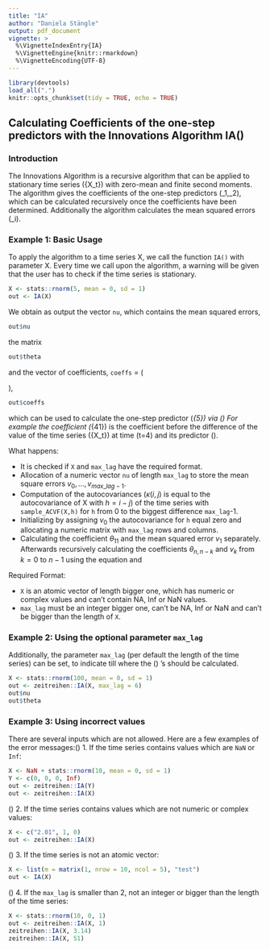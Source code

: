 ```yaml
---
title: "IA"
author: "Daniela Stängle"
output: pdf_document
vignette: >
  %\VignetteIndexEntry{IA}
  %\VignetteEngine{knitr::rmarkdown}
  %\VignetteEncoding{UTF-8}
---
```


```r
library(devtools)
load_all(".")
knitr::opts_chunk$set(tidy = TRUE, echo = TRUE)
```

## Calculating Coefficients of the one-step predictors with the Innovations Algorithm IA()
### Introduction
The Innovations Algorithm is a recursive algorithm that can be applied to stationary time series \(\{X_t\}\) with
zero-mean and finite second moments. The algorithm gives the coefficients of the one-step predictors \(\hat{X}_1,\hat{X}_2\dots\), which can be calculated recursively once the coefficients have been determined.
Additionally the algorithm calculates the mean squared errors \(\nu_i\).  

### Example 1: Basic Usage 
To apply the algorithm to a time series X, we call the function `IA()` with parameter X. Every time we call upon the algorithm, a warning will be given that the user has to check if the time series is stationary.
```r
X <- stats::rnorm(5, mean = 0, sd = 1)
out <- IA(X)
```
We obtain as output the vector `nu`, which contains the mean squared errors, 
```r
out$nu
```

the matrix \begin{equation*}\Theta_5=\begin{pmatrix}0&0&0&0&0\\ \theta_{11}&0&0&0&0\\ \theta_{22}&\theta_{21}&0&0&0\\
\theta_{33}&\theta_{32}&\theta_{31}&0&0 \\ \theta_{44}&\theta_{43}&\theta_{42}&\theta_{41}&0\\\end{pmatrix},\end{equation*}

```r
out$theta
```
and the vector of coefficients, `coeffs` =  \(\begin{pmatrix}\theta_{41}&\theta_{42}&\theta_{43}&\theta_{44}\end{pmatrix}\),
```r
out$coeffs
```
which can be used to calculate the one-step predictor \(\hat{X}_{5}\) via \(\newline\)
\begin{equation*}\hat{X}_{n}=\begin{cases} 0,& \text{if } n= 1,\\ \sum\limits_{j=1}^{n-1}\theta_{n-1,j}\left(X_{n-j}-\hat{X}_{n-j}\right),& \text{if } n= 2,3,4,5\end{cases} \end{equation*}
For example the coefficient \(\theta_{41}\) is the coefficient before the difference of the value of the time series \(\{X_t\}\) at time \(t=4\) and its predictor \(\hat{X_4}\). 

What happens:

* It is checked if `X` and `max_lag` have the required format.
* Allocation of a numeric vector `nu` of length `max_lag` to store the mean square errors $v_0,\dots,v_{max\_lag-1}$.
* Computation of the autocovariances ($\kappa(i,j)$ is equal to the autocovariance of X with $h=i-j$) of the time series with `sample_ACVF(X,h)` for `h` from 0 to the biggest difference `max_lag`-1.
* Initializing by assigning $v_0$ the autocovariance for `h` equal zero and allocating a numeric matrix with `max_lag` rows and columns.
* Calculating the coefficient $\theta_{11}$ and the mean squared error $v_1$ separately. Afterwards recursively calculating the coefficients $\theta_{n,n-k}$ and $v_k$ from $k=0$ to $n-1$ using the equation \begin{equation*}\theta_{n, n-k} = \nu_k^{-1} \left( \kappa(n+1, k+1) - \displaystyle{\sum_{j=0}^{k-1} \theta_{k, k-j} \theta_{n, n-j} \nu_j} \right), \quad 0 \leq k < n\end{equation*}
and \begin{equation*}\nu_n = \kappa(n+1, n+1) - \displaystyle{\sum_{j=0}^{n-1} \theta_{n, n-j}^2 \nu_j}.\end{equation*}


Required Format:

* `X` is an atomic vector of length bigger one, which has numeric or complex values and can't contain NA, Inf or NaN values.
* `max_lag` must be an integer bigger one, can't be NA, Inf or NaN and can't be bigger than the length of `X`.


### Example 2: Using the optional parameter `max_lag`
Additionally, the parameter `max_lag` (per default the length of the time series) can be set, to indicate till where the \(\theta\) 's should be calculated.
```r
X <- stats::rnorm(100, mean = 0, sd = 1)
out <- zeitreihen::IA(X, max_lag = 6)
out$nu
out$theta
```


### Example 3: Using incorrect values
There are several inputs which are not allowed. Here are a few examples of the error messages:\(\newline\)
1. If the time series contains values which are `NaN` or `Inf`:
```r
X <- NaN + stats::rnorm(10, mean = 0, sd = 1)
Y <- c(0, 0, 0, Inf)
out <- zeitreihen::IA(Y)
out <- zeitreihen::IA(X)
```
\(\newline\)
2. If the time series contains values which are not numeric or complex values:
```r
X <- c("2.01", 1, 0)
out <- zeitreihen::IA(X)
```
\(\newline\)
3. If the time series is not an atomic vector:
```r
X <- list(m = matrix(1, nrow = 10, ncol = 5), "test")
out <- IA(X)
```
\(\newline\)
4. If the `max_lag` is smaller than 2, not an integer or bigger than the length of the time series:
```r
X <- stats::rnorm(10, 0, 1)
out <- zeitreihen::IA(X, 1)
zeitreihen::IA(X, 3.14)
zeitreihen::IA(X, 51)
```


